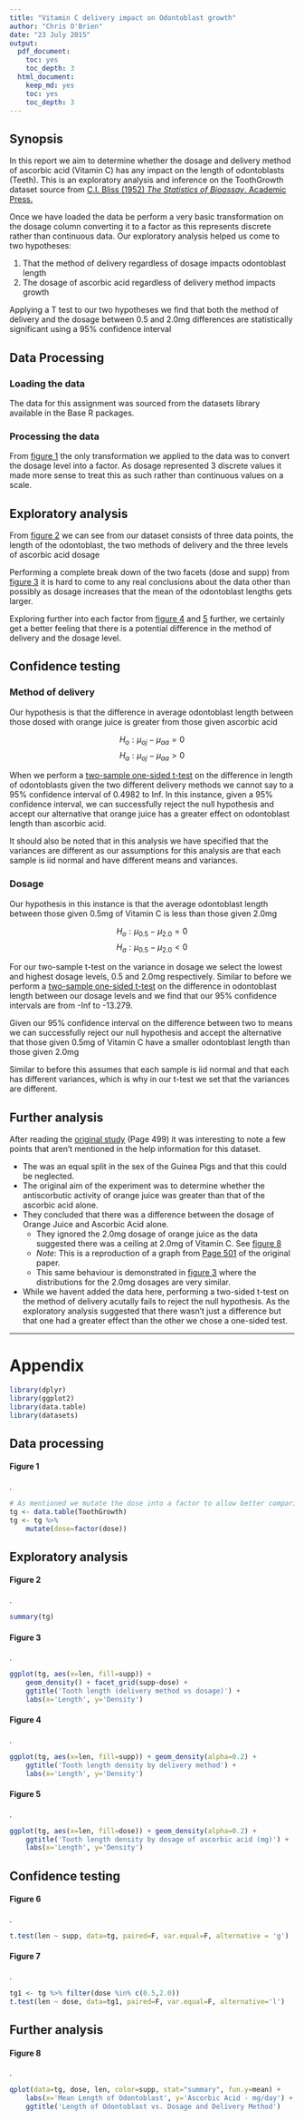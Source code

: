 ```yaml
---
title: "Vitamin C delivery impact on Odontoblast growth"
author: "Chris O'Brien"
date: "23 July 2015"
output:
  pdf_document:
    toc: yes
    toc_depth: 3
  html_document:
    keep_md: yes
    toc: yes
    toc_depth: 3
---
```


## Synopsis

In this report we aim to determine whether the dosage and delivery method of ascorbic acid (Vitamin C) has any impact on the length of odontoblasts (Teeth). This is an exploratory analysis and inference on the ToothGrowth dataset source from [C.I. Bliss (1952) *The Statistics of Bioassay*. Academic Press.][1] 

Once we have loaded the data be perform a very basic transformation on the dosage column converting it to a factor as this represents discrete rather than continuous data. Our exploratory analysis helped us come to two hypotheses:

1. That the method of delivery regardless of dosage impacts odontoblast length 
2. The dosage of ascorbic acid regardless of delivery method impacts growth

Applying a T test to our two hypotheses we find that both the method of delivery and the dosage between 0.5 and 2.0mg differences are statistically significant using a 95% confidence interval

## Data Processing

### Loading the data

The data for this assignment was sourced from the datasets library available in the Base R packages.

### Processing the data

From [figure 1](#figure1) the only transformation we applied to the data was to convert the dosage level into a factor. As dosage represented 3 discrete values it made more sense to treat this as such rather than continuous values on a scale.

## Exploratory analysis

From [figure 2](#figure2) we can see from our dataset consists of three data points, the length of the odontoblast, the two methods of delivery and the three levels of ascorbic acid dosage

Performing a complete break down of the two facets (dose and supp) from [figure 3](#figure3) it is hard to come to any real conclusions about the data other than possibly as dosage increases that the mean of the odontoblast lengths gets larger. 

Exploring further into each factor from [figure 4](#figure4) and [5](#figure5) further, we certainly get a better feeling that there is a potential difference in the method of delivery and the dosage level.

## Confidence testing

### Method of delivery

Our hypothesis is that the difference in average odontoblast length between those dosed with orange juice is greater from those given ascorbic acid

$$H_{o} : \mu_{oj} - \mu_{aa} = 0 $$
$$H_{a} : \mu_{oj} - \mu_{aa} > 0 $$

When we perform a [two-sample one-sided t-test](#figure6) on the difference in length of odontoblasts given the two different delivery methods we cannot say to a 95% confidence interval of 0.4982 to Inf. In this instance, given a 95% confidence interval, we can successfully reject the null hypothesis and accept our alternative that orange juice has a greater effect on odontoblast length than ascorbic acid.

It should also be noted that in this analysis we have specified that the variances are different as our assumptions for this analysis are that each sample is iid normal and have different means and variances.

### Dosage

Our hypothesis in this instance is that the average odontoblast length between those given 0.5mg of Vitamin C is less than those given 2.0mg

$$H_{o} : \mu_{0.5} - \mu_{2.0} = 0 $$
$$H_{a} : \mu_{0.5} - \mu_{2.0} < 0 $$

For our two-sample t-test on the variance in dosage we select the lowest and highest dosage levels, 0.5 and 2.0mg respectively. Similar to before we perform a [two-sample one-sided t-test](#figure7) on the difference in odontoblast length between our dosage levels and we find that our 95% confidence intervals are from -Inf to -13.279. 

Given our 95% confidence interval on the difference between two to means we can successfully reject our null hypothesis and accept the alternative that those given 0.5mg of Vitamin C have a smaller odontoblast length than those given 2.0mg

Similar to before this assumes that each sample is iid normal and that each has different variances, which is why in our t-test we set that the variances are different. 

## Further analysis

After reading the [original study][1] (Page 499) it was interesting to note a few points that aren't mentioned in the help information for this dataset.

* The was an equal split in the sex of the Guinea Pigs and that this could be neglected.
* The original aim of the experiment was to determine whether the antiscorbutic activity of orange juice was greater than that of the ascorbic acid alone.
* They concluded that there was a difference between the dosage of Orange Juice and Ascorbic Acid alone.
    * They ignored the 2.0mg dosage of orange juice as the data suggested there was a ceiling at 2.0mg of Vitamin C. See [figure 8](#figure8)
    * *Note*: This is a reproduction of a graph from [Page 501][1] of the original paper.
    * This same behaviour is demonstrated in [figure 3](#figure3) where the distributions for the 2.0mg dosages are very similar.
* While we havent added the data here, performing a two-sided t-test on the method of delivery acutally fails to reject the null hypothesis. As the exploratory analysis suggested that there wasn't just a difference but that one had a greater effect than the other we chose a one-sided test.

------

# Appendix

```r
library(dplyr)
library(ggplot2)
library(data.table)
library(datasets)
```

## Data processing

#### Figure 1 {#figure1}
.  
```r
# As mentioned we mutate the dose into a factor to allow better comparisons
tg <- data.table(ToothGrowth)
tg <- tg %>% 
    mutate(dose=factor(dose))
```

## Exploratory analysis

#### Figure 2 {#figure2}
.  
```r
summary(tg)
```

#### Figure 3 {#figure3}
.  
```r
ggplot(tg, aes(x=len, fill=supp)) + 
    geom_density() + facet_grid(supp~dose) +
    ggtitle('Tooth length (delivery method vs dosage)') +
    labs(x='Length', y='Density')
```

#### Figure 4 {#figure4}
.  
```r
ggplot(tg, aes(x=len, fill=supp)) + geom_density(alpha=0.2) +
    ggtitle('Tooth length density by delivery method') +
    labs(x='Length', y='Density')
```

#### Figure 5 {#figure5}
.  
```r
ggplot(tg, aes(x=len, fill=dose)) + geom_density(alpha=0.2) +
    ggtitle('Tooth length density by dosage of ascorbic acid (mg)') +
    labs(x='Length', y='Density')
```

## Confidence testing

#### Figure 6 {#figure6}
.  
```r
t.test(len ~ supp, data=tg, paired=F, var.equal=F, alternative = 'g')
```

#### Figure 7 {#figure7}
.
```r
tg1 <- tg %>% filter(dose %in% c(0.5,2.0))
t.test(len ~ dose, data=tg1, paired=F, var.equal=F, alternative='l')
```

## Further analysis

#### Figure 8 {#figure8}
.  
```r
qplot(data=tg, dose, len, color=supp, stat="summary", fun.y=mean) +
    labs(x='Mean Length of Odontoblast', y='Ascorbic Acid - mg/day') +
    ggtitle('Length of Odontoblast vs. Dosage and Delivery Method')
```

[1]: http://krishikosh.egranth.ac.in/bitstream/1/22993/1/IVRI%20OB%202003.pdf